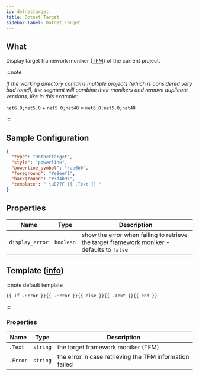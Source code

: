 ```yaml
---
id: dotnettarget
title: Dotnet Target
sidebar_label: Dotnet Target
---
```


## What

Display target framework moniker ([TFM][tfm]) of the current project.

:::note

*If the working directory contains multiple projects (which is considered very bad tone!), the segment will combine their monikers and remove duplicate versions, like in this example:*

`net6.0;net5.0` + `net5.0;net48` = `net6.0;net5.0;net48`

:::

## Sample Configuration

```json
{
  "type": "dotnettarget",
  "style": "powerline",
  "powerline_symbol": "\ue0b0",
  "foreground": "#e8eef1",
  "background": "#3d4b91",
  "template": " \uE77F {{ .Text }} "
}
```

## Properties

| Name                   | Type      | Description                                                                                                                                                                                                                          |
| ---------------------- | --------- | -------------------------------------------------------------------------------------------|
| `display_error`        | `boolean` | show the error when failing to retrieve the target framework moniker - defaults to `false` |

## Template ([info][templates])

:::note default template

```template
{{ if .Error }}{{ .Error }}{{ else }}{{ .Text }}{{ end }}
```

:::

### Properties

| Name             | Type     | Description                                             |
| ---------------- | -------- | ------------------------------------------------------- |
| `.Text`          | `string` | the target framework moniker (TFM)                      |
| `.Error`         | `string` | the error in case retrieving the TFM information failed |

[templates]: /docs/configuration/templates
[tfm]: https://learn.microsoft.com/en-us/dotnet/standard/frameworks
